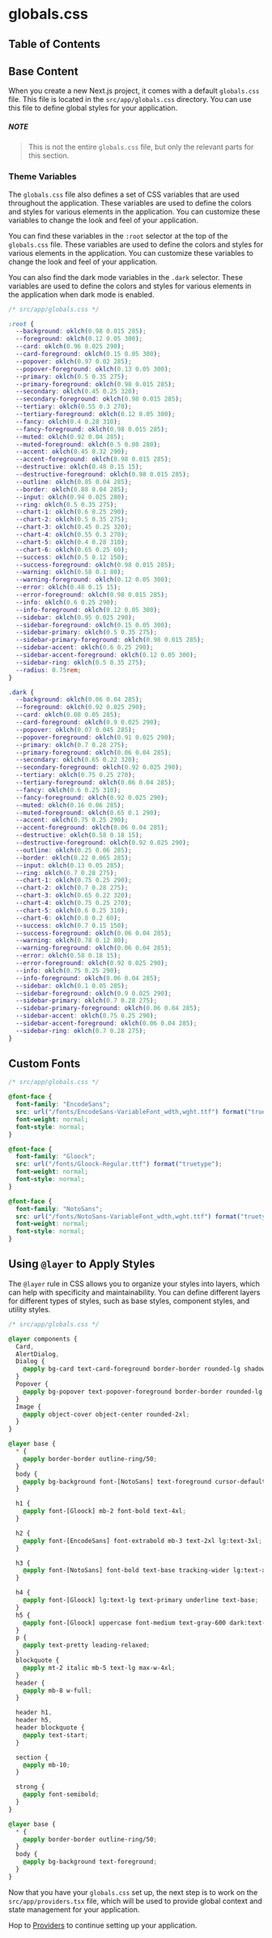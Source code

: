
# globals.css

## Table of Contents

## Base Content

When you create a new Next.js project, it comes with a default `globals.css` file. This file is located in the `src/app/globals.css` directory. You can use this file to define global styles for your application.

##### NOTE

> This is not the entire `globals.css` file, but only the relevant parts for this section.

### Theme Variables

The `globals.css` file also defines a set of CSS variables that are used throughout the application. These variables are used to define the colors and styles for various elements in the application. You can customize these variables to change the look and feel of your application.

You can find these variables in the `:root` selector at the top of the `globals.css` file. These variables are used to define the colors and styles for various elements in the application. You can customize these variables to change the look and feel of your application.

You can also find the dark mode variables in the `.dark` selector. These variables are used to define the colors and styles for various elements in the application when dark mode is enabled.

```css
/* src/app/globals.css */

:root {
  --background: oklch(0.98 0.015 285);
  --foreground: oklch(0.12 0.05 300);
  --card: oklch(0.96 0.025 290);
  --card-foreground: oklch(0.15 0.05 300);
  --popover: oklch(0.97 0.02 285);
  --popover-foreground: oklch(0.13 0.05 300);
  --primary: oklch(0.5 0.35 275);
  --primary-foreground: oklch(0.98 0.015 285);
  --secondary: oklch(0.45 0.25 320);
  --secondary-foreground: oklch(0.98 0.015 285);
  --tertiary: oklch(0.55 0.3 270);
  --tertiary-foreground: oklch(0.12 0.05 300);
  --fancy: oklch(0.4 0.28 310);
  --fancy-foreground: oklch(0.98 0.015 285);
  --muted: oklch(0.92 0.04 285);
  --muted-foreground: oklch(0.5 0.08 280);
  --accent: oklch(0.45 0.32 290);
  --accent-foreground: oklch(0.98 0.015 285);
  --destructive: oklch(0.48 0.15 15);
  --destructive-foreground: oklch(0.98 0.015 285);
  --outline: oklch(0.85 0.04 285);
  --border: oklch(0.88 0.04 285);
  --input: oklch(0.94 0.025 280);
  --ring: oklch(0.5 0.35 275);
  --chart-1: oklch(0.6 0.25 290);
  --chart-2: oklch(0.5 0.35 275);
  --chart-3: oklch(0.45 0.25 320);
  --chart-4: oklch(0.55 0.3 270);
  --chart-5: oklch(0.4 0.28 310);
  --chart-6: oklch(0.65 0.25 60);
  --success: oklch(0.5 0.12 150);
  --success-foreground: oklch(0.98 0.015 285);
  --warning: oklch(0.58 0.1 80);
  --warning-foreground: oklch(0.12 0.05 300);
  --error: oklch(0.48 0.15 15);
  --error-foreground: oklch(0.98 0.015 285);
  --info: oklch(0.6 0.25 290);
  --info-foreground: oklch(0.12 0.05 300);
  --sidebar: oklch(0.95 0.025 290);
  --sidebar-foreground: oklch(0.15 0.05 300);
  --sidebar-primary: oklch(0.5 0.35 275);
  --sidebar-primary-foreground: oklch(0.98 0.015 285);
  --sidebar-accent: oklch(0.6 0.25 290);
  --sidebar-accent-foreground: oklch(0.12 0.05 300);
  --sidebar-ring: oklch(0.5 0.35 275);
  --radius: 0.75rem;
}

.dark {
  --background: oklch(0.06 0.04 285);
  --foreground: oklch(0.92 0.025 290);
  --card: oklch(0.08 0.05 285);
  --card-foreground: oklch(0.9 0.025 290);
  --popover: oklch(0.07 0.045 285);
  --popover-foreground: oklch(0.91 0.025 290);
  --primary: oklch(0.7 0.28 275);
  --primary-foreground: oklch(0.06 0.04 285);
  --secondary: oklch(0.65 0.22 320);
  --secondary-foreground: oklch(0.92 0.025 290);
  --tertiary: oklch(0.75 0.25 270);
  --tertiary-foreground: oklch(0.06 0.04 285);
  --fancy: oklch(0.6 0.25 310);
  --fancy-foreground: oklch(0.92 0.025 290);
  --muted: oklch(0.16 0.06 285);
  --muted-foreground: oklch(0.65 0.1 290);
  --accent: oklch(0.75 0.25 290);
  --accent-foreground: oklch(0.06 0.04 285);
  --destructive: oklch(0.58 0.18 15);
  --destructive-foreground: oklch(0.92 0.025 290);
  --outline: oklch(0.25 0.06 285);
  --border: oklch(0.22 0.065 285);
  --input: oklch(0.13 0.05 285);
  --ring: oklch(0.7 0.28 275);
  --chart-1: oklch(0.75 0.25 290);
  --chart-2: oklch(0.7 0.28 275);
  --chart-3: oklch(0.65 0.22 320);
  --chart-4: oklch(0.75 0.25 270);
  --chart-5: oklch(0.6 0.25 310);
  --chart-6: oklch(0.8 0.2 60);
  --success: oklch(0.7 0.15 150);
  --success-foreground: oklch(0.06 0.04 285);
  --warning: oklch(0.78 0.12 80);
  --warning-foreground: oklch(0.06 0.04 285);
  --error: oklch(0.58 0.18 15);
  --error-foreground: oklch(0.92 0.025 290);
  --info: oklch(0.75 0.25 290);
  --info-foreground: oklch(0.06 0.04 285);
  --sidebar: oklch(0.1 0.05 285);
  --sidebar-foreground: oklch(0.9 0.025 290);
  --sidebar-primary: oklch(0.7 0.28 275);
  --sidebar-primary-foreground: oklch(0.06 0.04 285);
  --sidebar-accent: oklch(0.75 0.25 290);
  --sidebar-accent-foreground: oklch(0.06 0.04 285);
  --sidebar-ring: oklch(0.7 0.28 275);
}
```

<BackToTop />

## Custom Fonts

```css
/* src/app/globals.css */

@font-face {
  font-family: "EncodeSans";
  src: url("/fonts/EncodeSans-VariableFont_wdth,wght.ttf") format("truetype");
  font-weight: normal;
  font-style: normal;
}

@font-face {
  font-family: "Gloock";
  src: url("/fonts/Gloock-Regular.ttf") format("truetype");
  font-weight: normal;
  font-style: normal;
}

@font-face {
  font-family: "NotoSans";
  src: url("/fonts/NotoSans-VariableFont_wdth,wght.ttf") format("truetype");
  font-weight: normal;
  font-style: normal;
}
```

## Using `@layer` to Apply Styles

The `@layer` rule in CSS allows you to organize your styles into layers, which can help with specificity and maintainability. You can define different layers for different types of styles, such as base styles, component styles, and utility styles.

```css
/* src/app/globals.css */

@layer components {
  Card,
  AlertDialog,
  Dialog {
    @apply bg-card text-card-foreground border-border rounded-lg shadow-md;
  }
  Popover {
    @apply bg-popover text-popover-foreground border-border rounded-lg shadow-md;
  }
  Image {
    @apply object-cover object-center rounded-2xl;
  }
}

@layer base {
  * {
    @apply border-border outline-ring/50;
  }
  body {
    @apply bg-background font-[NotoSans] text-foreground cursor-default;
  }

  h1 {
    @apply font-[Gloock] mb-2 font-bold text-4xl;
  }

  h2 {
    @apply font-[EncodeSans] font-extrabold mb-3 text-2xl lg:text-3xl;
  }

  h3 {
    @apply font-[NotoSans] font-bold text-base tracking-wider lg:text-xl;
  }

  h4 {
    @apply font-[Gloock] lg:text-lg text-primary underline text-base;
  }
  h5 {
    @apply font-[Gloock] uppercase font-medium text-gray-600 dark:text-gray-400 text-xs;
  }
  p {
    @apply text-pretty leading-relaxed;
  }
  blockquote {
    @apply mt-2 italic mb-5 text-lg max-w-4xl;
  }
  header {
    @apply mb-8 w-full;
  }

  header h1,
  header h5,
  header blockquote {
    @apply text-start;
  }

  section {
    @apply mb-10;
  }

  strong {
    @apply font-semibold;
  }
}

@layer base {
  * {
    @apply border-border outline-ring/50;
  }
  body {
    @apply bg-background text-foreground;
  }
}
```

Now that you have your `globals.css` set up, the next step is to work on the `src/app/providers.tsx` file, which will be used to provide global context and state management for your application.

Hop to [Providers](/ecommerce-platform/getting-set-up/theme-provider) to continue setting up your application.

<BackToTop />

